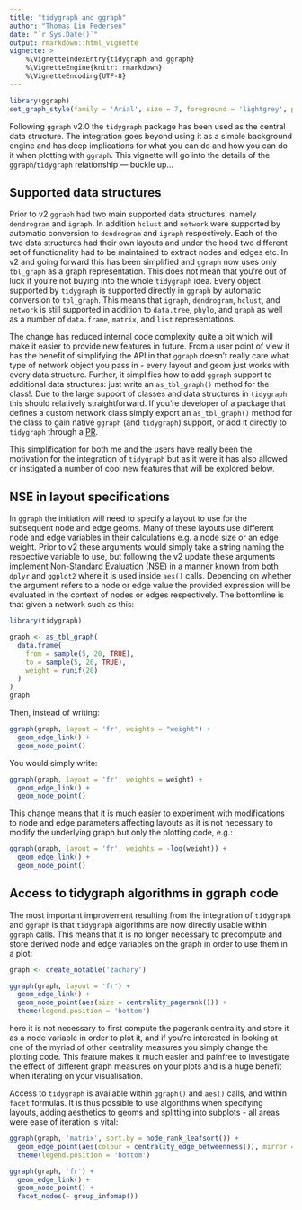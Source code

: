 ```yaml
---
title: "tidygraph and ggraph"
author: "Thomas Lin Pedersen"
date: "`r Sys.Date()`"
output: rmarkdown::html_vignette
vignette: >
    %\VignetteIndexEntry{tidygraph and ggraph}
    %\VignetteEngine{knitr::rmarkdown}
    %\VignetteEncoding{UTF-8}
---
```


```r
library(ggraph)
set_graph_style(family = 'Arial', size = 7, foreground = 'lightgrey', plot_margin = margin(0, 0, 0, 0))
```


Following `ggraph` v2.0 the `tidygraph` package has been used as the central 
data structure. The integration goes beyond using it as a simple background 
engine and has deep implications for what you can do and how you can do it when
plotting with `ggraph`. This vignette will go into the details of the 
`ggraph`/`tidygraph` relationship — buckle up...

## Supported data structures
Prior to v2 `ggraph` had two main supported data structures, namely `dendrogram`
and `igraph`. In addition `hclust` and `network` were supported by automatic 
conversion to `dendrogram` and `igraph` respectively. Each of the two data 
structures had their own layouts and under the hood two different set of 
functionality had to be maintained to extract nodes and edges etc. In v2 and 
going forward this has been simplified and `ggraph` now uses only `tbl_graph` as
a graph representation. This does not mean that you're out of luck if you're not
buying into the whole `tidygraph` idea. Every object supported by `tidygraph` is
supported directly in `ggraph` by automatic conversion to `tbl_graph`. This 
means that `igraph`, `dendrogram`, `hclust`, and `network` is still supported in
addition to `data.tree`, `phylo`, and `graph` as well as a number of 
`data.frame`, `matrix`, and `list` representations.

The change has reduced internal code complexity quite a bit which will make it
easier to provide new features in future. From a user point of view it has the
benefit of simplifying the API in that `ggraph` doesn't really care what type of
network object you pass in - every layout and geom just works with every data
structure. Further, it simplifies how to add `ggraph` support to additional data
structures: just write an `as_tbl_graph()` method for the class!. Due to the
large support of classes and data structures in `tidygraph` this should 
relatively straightforward. If you're developer of a package that defines a 
custom network class simply export an `as_tbl_graph()` method for the class to
gain native `ggraph` (and `tidygraph`) support, or add it directly to 
`tidygraph` through a [PR](https://github.com/thomasp85/tidygraph/pulls).

This simplification for both me and the users have really been the motivation
for the integration of `tidygraph` but as it were it has also allowed or 
instigated a number of cool new features that will be explored below.

## NSE in layout specifications
In `ggraph` the initiation will need to specify a layout to use for the 
subsequent node and edge geoms. Many of these layouts use different node and 
edge variables in their calculations e.g. a node size or an edge weight. Prior 
to v2 these arguments would simply take a string naming the respective variable
to use, but following the v2 update these arguments implement Non-Standard 
Evaluation (NSE) in a manner known from both `dplyr` and `ggplot2` where it is
used inside `aes()` calls. Depending on whether the argument refers to a node or
edge value the provided expression will be evaluated in the context of nodes or
edges respectively. The bottomline is that given a network such as this:

```r
library(tidygraph)

graph <- as_tbl_graph(
  data.frame(
    from = sample(5, 20, TRUE),
    to = sample(5, 20, TRUE),
    weight = runif(20)
  )
)
graph
```

Then, instead of writing:

```r
ggraph(graph, layout = 'fr', weights = "weight") + 
  geom_edge_link() + 
  geom_node_point()
```

You would simply write:

```r
ggraph(graph, layout = 'fr', weights = weight) + 
  geom_edge_link() + 
  geom_node_point()
```

This change means that it is much easier to experiment with modifications to
node and edge parameters affecting layouts as it is not necessary to modify the
underlying graph but only the plotting code, e.g.:

```r
ggraph(graph, layout = 'fr', weights = -log(weight)) + 
  geom_edge_link() + 
  geom_node_point()
```

## Access to tidygraph algorithms in ggraph code
The most important improvement resulting from the integration of `tidygraph` and
`ggraph` is that `tidygraph` algorithms are now directly usable within `ggraph` 
calls. This means that it is no longer necessary to precompute and store derived
node and edge variables on the graph in order to use them in a plot:

```r
graph <- create_notable('zachary')

ggraph(graph, layout = 'fr') + 
  geom_edge_link() + 
  geom_node_point(aes(size = centrality_pagerank())) + 
  theme(legend.position = 'bottom')
```

here it is not necessary to first compute the pagerank centrality and store it
as a node variable in order to plot it, and if you're interested in looking at 
one of the myriad of other centrality measures you simply change the plotting
code. This feature makes it much easier and painfree to investigate the effect
of different graph measures on your plots and is a huge benefit when iterating
on your visualisation.

Access to `tidygraph` is available within `ggraph()` and `aes()` calls, and 
within `facet` formulas. It is thus possible to use algorithms when specifying
layouts, adding aesthetics to geoms and splitting into subplots - all areas were
ease of iteration is vital:

```r
ggraph(graph, 'matrix', sort.by = node_rank_leafsort()) + 
  geom_edge_point(aes(colour = centrality_edge_betweenness()), mirror = TRUE) + 
  theme(legend.position = 'bottom')
```

```r
ggraph(graph, 'fr') + 
  geom_edge_link() + 
  geom_node_point() + 
  facet_nodes(~ group_infomap())
```

